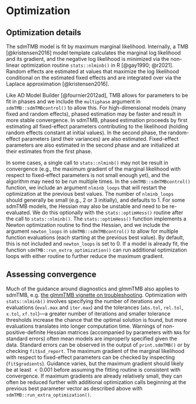 # Optimization

## Optimization details

The sdmTMB model is fit by maximum marginal likelihood.
Internally, a TMB [@kristensen2016] model template calculates the marginal log likelihood and its gradient, and the negative log likelihood is minimized via the non-linear optimization routine `stats::nlminb()` in R [@gay1990; @r2021].
Random effects are estimated at values that maximize the log likelihood conditional on the estimated fixed effects and are integrated over via the Laplace approximation [@kristensen2016].

Like AD Model Builder [@fournier2012ad], TMB allows for parameters to be fit in phases and we include the `multiphase` argument in `sdmTMB::sdmTMBcontrol()` to allow this.
For high-dimensional models (many fixed and random effects), phased estimation may be faster and result in more stable convergence.
In sdmTMB, phased estimation proceeds by first estimating all fixed-effect parameters contributing to the likelihood (holding random effects constant at initial values).
In the second phase, the random-effect parameters (and their variances) are also estimated.
Fixed-effect parameters are also estimated in the second phase and are initialized at their estimates from the first phase.

In some cases, a single call to `stats::nlminb()` may not be result in convergence (e.g., the maximum gradient of the marginal likelihood with respect to fixed-effect parameters is not small enough yet), and the algorithm may need to be run multiple times.
In the `sdmTMB::sdmTMBcontrol()` function, we include an argument `nlminb_loops` that will restart the optimization at the previous best values.
The number of `nlminb_loops` should generally be small (e.g., 2 or 3 initially), and defaults to 1.
For some sdmTMB models, the Hessian may also be unstable and need to be re-evaluated.
We do this optionally with the `stats::optimHess()` routine after the call to `stats::nlminb()`.
The `stats::optimHess()` function implements a Newton optimization routine to find the Hessian, and we include the argument `newton_loops` in `sdmTMB::sdmTMBcontrol()` to allow for multiple function evaluations (each starting at the previous best value).
By default, this is not included and `newton_loops` is set to 0.
If a model is already fit, the function `sdmTMB::run_extra_optimization()` can run additional optimization loops with either routine to further reduce the maximum gradient.

## Assessing convergence

Much of the guidance around diagnostics and glmmTMB also applies to sdmTMB, e.g. [the glmmTMB vignette on troubleshooting](https://CRAN.R-project.org/package=glmmTMB).
Optimization with `stats::nlminb()` involves specifying the number of iterations and evaluations (`eval.max` and `iter.max`) and the tolerances (`abs.tol`, `rel.tol`, `x.tol`, `xf.tol`)---a greater number of iterations and smaller tolerance thresholds increase the chance that the optimal solution is found, but more evaluations translates into longer computation time.
Warnings of non-positive-definite Hessian matrices (accompanied by parameters with `NA`s for standard errors) often mean models are improperly specified given the data.
Standard errors can be observed in the output of `print.sdmTMB()` or by checking `fit$sd_report`.
The maximum gradient of the marginal likelihood with respect to fixed-effect parameters can be checked by inspecting (`fit$gradients`).
Guidance varies, but the maximum gradient should likely be at least $< 0.001$ before assuming the fitting routine is consistent with convergence.
If maximum gradients are already relatively small, they can often be reduced further with additional optimization calls beginning at the previous best parameter vector as described above with `sdmTMB::run_extra_optimization()`.
